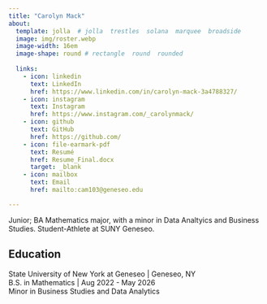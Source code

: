 ```yaml
---
title: "Carolyn Mack"
about:
  template: jolla  # jolla  trestles  solana  marquee  broadside
  image: img/roster.webp
  image-width: 16em
  image-shape: round # rectangle  round  rounded
    
  links:
    - icon: linkedin
      text: LinkedIn
      href: https://www.linkedin.com/in/carolyn-mack-3a4788327/
    - icon: instagram
      text: Instagram
      href: https://www.instagram.com/_carolynmack/
    - icon: github
      text: GitHub
      href: https://github.com/
    - icon: file-earmark-pdf
      text: Resumé
      href: Resume_Final.docx
      target: _blank
    - icon: mailbox
      text: Email
      href: mailto:cam103@geneseo.edu

---
```



Junior; BA Mathematics major, with a minor in Data Analtyics and Business Studies. Student-Athlete at SUNY Geneseo.

## Education

State University of New York at Geneseo | Geneseo, NY <br>
B.S. in Mathematics | Aug 2022 - May 2026 <br>
Minor in Business Studies and Data Analytics




